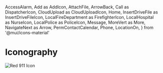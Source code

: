   AccessAlarm,
  Add as AddIcon,
  AttachFile,
  ArrowBack,
  Call as DispatcherIcon,
  CloudUpload as CloudUploadIcon,
  Home,
  InsertDriveFile as InsertDriveFileIcon,
  LocalFireDepartment as FirefighterIcon,
  LocalHospital as NurseIcon,
  LocalPolice as PoliceIcon,
  Message,
  MoreVert as More,
  NavigateNext as Arrow,
  PermContactCalendar,
  Phone,
  LocationOn,
} from '@mui/icons-material'

<Meta title="Iconography" />

# Iconography

<IconGallery>
  <IconItem name="AccessAlarm">
    <AccessAlarm />
  </IconItem>
  <IconItem name="AddIcon">
    <AddIcon />
  </IconItem>
  <IconItem name="Arrow">
    <Arrow />
  </IconItem>
  <IconItem name="ArrowBack">
    <ArrowBack />
  </IconItem>
  <IconItem name="AttachFile">
    <AttachFile />
  </IconItem>
  <IconItem name="CloudUploadIcon">
    <CloudUploadIcon />
  </IconItem>
  <IconItem name="DispatcherIcon">
    <img
      src="/911-icon.png"
      alt="Red 911 Icon"
      style={{ width: '28px', height: '28px', borderRadius: '8px' }}
    />
  </IconItem>
  <IconItem name="FirefighterIcon">
    <FirefighterIcon />
  </IconItem>
  <IconItem name="Home">
    <Home />
  </IconItem>
  <IconItem name="InsertDriveFileIcon">
    <InsertDriveFileIcon />
  </IconItem>
  <IconItem name="Message">
    <Message />
  </IconItem>
  <IconItem name="More">
    <More />
  </IconItem>
  <IconItem name="NurseIcon">
    <NurseIcon />
  </IconItem>
  <IconItem name="PermContactCalendar">
    <PermContactCalendar />
  </IconItem>
  <IconItem name="Phone">
    <Phone />
  </IconItem>
  <IconItem name="PoliceIcon">
    <PoliceIcon />
  </IconItem>
  <IconItem name="IncidentIcon">
    <ErrorOutlineIcon />
  </IconItem>
  <IconItem name="group">
    <Groups2Icon />
  </IconItem>
  <IconItem name="map">
    <LocationOn />
  </IconItem>
</IconGallery>
